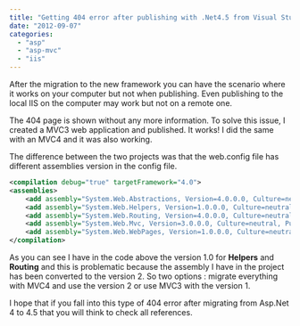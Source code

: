 ```yaml
---
title: "Getting 404 error after publishing with .Net4.5 from Visual Studio 2012"
date: "2012-09-07"
categories: 
  - "asp"
  - "asp-mvc"
  - "iis"
---
```


After the migration to the new framework you can have the scenario where it works on your computer but not when publishing. Even publishing to the local IIS on the computer may work but not on a remote one.

The 404 page is shown without any more information. To solve this issue, I created a MVC3 web application and published. It works! I did the same with an MVC4 and it was also working.

The difference between the two projects was that the web.config file has different assemblies version in the config file.


```xml
<compilation debug="true" targetFramework="4.0">
<assemblies> 
    <add assembly="System.Web.Abstractions, Version=4.0.0.0, Culture=neutral, PublicKeyToken=31BF3856AD364E35" /> 
    <add assembly="System.Web.Helpers, Version=1.0.0.0, Culture=neutral, PublicKeyToken=31BF3856AD364E35" /> 
    <add assembly="System.Web.Routing, Version=4.0.0.0, Culture=neutral, PublicKeyToken=31BF3856AD364E35" /> 
    <add assembly="System.Web.Mvc, Version=3.0.0.0, Culture=neutral, PublicKeyToken=31BF3856AD364E35" /> 
    <add assembly="System.Web.WebPages, Version=1.0.0.0, Culture=neutral, PublicKeyToken=31BF3856AD364E35" /> 
</compilation> 
```


As you can see I have in the code above the version 1.0 for **Helpers** and **Routing** and this is problematic because the assembly I have in the project has been converted to the version 2. So two options : migrate everything with MVC4 and use the version 2 or use MVC3 with the version 1.

I hope that if you fall into this type of 404 error after migrating from Asp.Net 4 to 4.5 that you will think to check all references.
